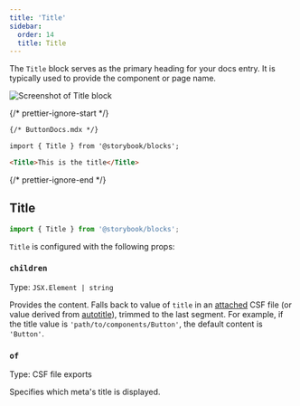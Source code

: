 ```yaml
---
title: 'Title'
sidebar:
  order: 14
  title: Title
---
```


<YouTubeCallout id="uAA1JvLcl-w" title="Avoid Documentation Nightmares with Storybook's Title Doc Block" params="start=57" />

The `Title` block serves as the primary heading for your docs entry. It is typically used to provide the component or page name.

![Screenshot of Title block](../../_assets/doc-blocks/doc-block-title-subtitle-description.png)

{/* prettier-ignore-start */}

```md
{/* ButtonDocs.mdx */}

import { Title } from '@storybook/blocks';

<Title>This is the title</Title>
```

{/* prettier-ignore-end */}

## Title

```js
import { Title } from '@storybook/blocks';
```

`Title` is configured with the following props:

### `children`

Type: `JSX.Element | string`

Provides the content. Falls back to value of `title` in an [attached](./doc-block-meta.mdx#attached-vs-unattached) CSF file (or value derived from [autotitle](../../configure/user-interface/sidebar-and-urls.mdx#csf-30-auto-titles)), trimmed to the last segment. For example, if the title value is `'path/to/components/Button'`, the default content is `'Button'`.

### `of`

Type: CSF file exports

Specifies which meta's title is displayed.
